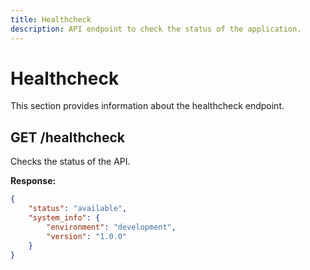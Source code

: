 ```yaml
---
title: Healthcheck
description: API endpoint to check the status of the application.
---
```


# Healthcheck

This section provides information about the healthcheck endpoint.

## GET /healthcheck

Checks the status of the API.

**Response:**

```json
{
    "status": "available",
    "system_info": {
        "environment": "development",
        "version": "1.0.0"
    }
}
```
